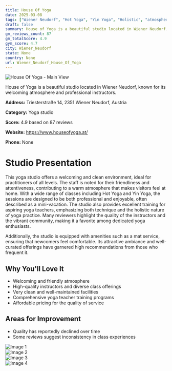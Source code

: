```yaml
---
title: House Of Yoga
date: 2025-03-08
tags: ["Wiener Neudorf", "Hot Yoga", "Yin Yoga", "Holistic", "atmosphere", "cleanliness", "Wiener Neudorf"]  
draft: false
summary: House of Yoga is a beautiful studio located in Wiener Neudorf, known for its welcoming atmosphere and professional instructors.
gm_reviews_count: 87
gm_totalScore: 4.9
gym_score: 4.7
city: Wiener_Neudorf
state: None
country: None
url: Wiener_Neudorf_House_Of_Yoga
---
```


<div className="aspect-[16/9] relative my-8">
  <img 
    src="https://lh5.googleusercontent.com/p/AF1QipO-egBktr44RnGuF9pBJ7UnhlzXYnnu1wi7GlJt=w1920-h1080-k-no"
    alt="House Of Yoga - Main View"
    className="object-cover absolute inset-0 w-full h-full rounded-lg"
  />
</div>

House of Yoga is a beautiful studio located in Wiener Neudorf, known for its welcoming atmosphere and professional instructors.

**Address:** Triesterstraße 14, 2351 Wiener Neudorf, Austria

**Category:** Yoga studio

**Score:** 4.9 based on 87 reviews

**Website:** https://www.houseofyoga.at/

**Phone:** None

# Studio Presentation

This yoga studio offers a welcoming and clean environment, ideal for practitioners of all levels. The staff is noted for their friendliness and attentiveness, contributing to a warm atmosphere that makes visitors feel at home. With a wide range of classes including Hot Yoga and Yin Yoga, the sessions are designed to be both professional and enjoyable, often described as a mini-vacation. The studio also provides excellent training for aspiring yoga teachers, emphasizing both technique and the holistic nature of yoga practice. Many reviewers highlight the quality of the instructors and the vibrant community, making it a favorite among dedicated yoga enthusiasts.

Additionally, the studio is equipped with amenities such as a mat service, ensuring that newcomers feel comfortable. Its attractive ambiance and well-curated offerings have garnered high recommendations from those who frequent it.

## Why You'll Love It

- Welcoming and friendly atmosphere
- High-quality instructors and diverse class offerings
- Very clean and well-maintained facilities
- Comprehensive yoga teacher training programs
- Affordable pricing for the quality of service

## Areas for Improvement

- Quality has reportedly declined over time
- Some reviews suggest inconsistency in class experiences

<div className="grid grid-cols-1 xl:grid-cols-2 gap-4 my-8">
<div className="aspect-[4/3] relative"><img src="https://lh3.googleusercontent.com/p/AF1QipMfTiGWbexxFCNXrusu5ngVpqM2dXD7cvQ_51Cz=w1920-h1080-k-no" alt="Image 1" className="object-cover absolute inset-0 w-full h-full rounded-lg" /></div>
<div className="aspect-[4/3] relative"><img src="https://lh5.googleusercontent.com/p/AF1QipNqGol5w_RNbWXXhar0E5yw3EDfANAJsptRRCRl=w1920-h1080-k-no" alt="Image 2" className="object-cover absolute inset-0 w-full h-full rounded-lg" /></div>
<div className="aspect-[4/3] relative"><img src="https://lh5.googleusercontent.com/p/AF1QipOq2RD4zzrCocCF42ePsR4yOZl8_xPSvUd53tCg=w1920-h1080-k-no" alt="Image 3" className="object-cover absolute inset-0 w-full h-full rounded-lg" /></div>
<div className="aspect-[4/3] relative"><img src="https://lh5.googleusercontent.com/p/AF1QipNAPb9_C8LGhK2On6bHCvD6Q6YZcIHZJwY4I2Qr=w1920-h1080-k-no" alt="Image 4" className="object-cover absolute inset-0 w-full h-full rounded-lg" /></div>
</div>